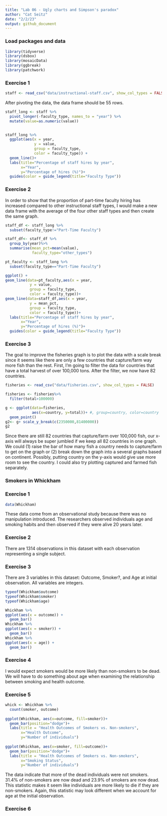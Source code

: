 ```yaml
---
title: "Lab 06 - Ugly charts and Simpson's paradox"
author: "Cat Seitz"
date: "2/2/23"
output: github_document
---
```


### Load packages and data

```r
library(tidyverse) 
library(dsbox)
library(mosaicData) 
library(ggbreak) 
library(patchwork)
```

### Exercise 1

```r

staff <- read_csv("data/instructional-staff.csv", show_col_types = FALSE)

```

After pivoting the data, the data frame should be 55 rows. 

```r

staff_long <- staff %>%
  pivot_longer(-faculty_type, names_to = "year") %>%
  mutate(value=as.numeric(value))
  

```

```r

staff_long %>%
  ggplot(aes(x = year,
             y = value,
             group = faculty_type,
             color = faculty_type)) +
  geom_line()+
  labs(title="Percentage of staff hires by year",
       x="Year",
       y="Percentage of hires (%)")+
  guides(color = guide_legend(title="Faculty Type"))


```



### Exercise 2

In order to show that the proportion of part-time faculty hiring has increased compared to other instructional staff types, I would make a new data frame with the average of the four other staff types and then create the same graph. 

```r

staff_df <- staff_long %>%
  subset(faculty_type!="Part-Time Faculty")

staff_df<- staff_df %>%
  group_by(year)%>%
  summarise(mean_pct=mean(value),
            faculty_type="other_types")

pt_faculty <- staff_long %>%
  subset(faculty_type=="Part-Time Faculty")

```

```r

ggplot() +
geom_line(data=pt_faculty,aes(x = year,
           y = value,
           group = faculty_type,
           color = faculty_type))+
geom_line(data=staff_df,aes(x = year,
           y = mean_pct,
           group = faculty_type,
           color = faculty_type))+
  labs(title="Percentage of staff hires by year",
       x="Year",
       y="Percentage of hires (%)")+
  guides(color = guide_legend(title="Faculty Type"))

```


### Exercise 3

The goal to improve the fisheries graph is to plot the data with a scale break since it seems like there are only a few countries that capture/farm way more fish than the rest. First, I'm going to filter the data for countries that have a total harvest of over 100,000 tons. After the filter, we now have 82 countries. 

```r

fisheries <- read_csv("data/fisheries.csv", show_col_types = FALSE)

```

```r

fisheries <- fisheries%>%
  filter(total>100000)

```

```r

g <- ggplot(data=fisheries, 
            aes(x=country, y=total))+ #, group=country, color=country
  geom_point()
g2<- g+ scale_y_break(c(2350000,81400000))
g2
```
Since there are still 82 countries that capture/farm over 100,000 fish, our x-axis will always be super jumbled if we keep all 82 countries in one graph. We could (1) raise the bar of how many fish a country needs to capture/farm to get on the graph or (2) break down the graph into a several graphs based on continent. Possibly, putting country on the y-axis would give use more room to see the country. I could also try plotting captured and farmed fish separately. 



### Smokers in Whickham
### Exercise 1

```r

data(Whickham)

```

These data come from an observational study because there was no manipulation introduced. The researchers observed individuals age and smoking habits and then observed if they were alive 20 years later. 


### Exercise 2

There are 1314 observations in this dataset with each observation representing a single subject. 


### Exercise 3

There are 3 variables in this dataset: Outcome, Smoker?, and Age at initial observation. All variables are integers.


```r

typeof(Whickham$outcome)
typeof(Whickham$smoker)
typeof(Whickham$age)

```

```r

Whickham %>%
ggplot(aes(x = outcome)) +
  geom_bar()
Whickham %>%
ggplot(aes(x = smoker)) +
  geom_bar()
Whickham %>%
ggplot(aes(x = age)) +
  geom_bar()

```

### Exercise 4

I would expect smokers would be more likely than non-smokers to be dead. We will have to do something about age when examining the relationship between smoking and health outcome. 


### Exercise 5

```r

whick <- Whickham %>%
  count(smoker, outcome)
  
ggplot(Whickham, aes(x=outcome, fill=smoker))+
  geom_bar(position="dodge")+
  labs(title = "Health Outcomes of Smokers vs. Non-smokers",
       x="Health Outcome",
       y="Number of individuals")
    
ggplot(Whickham, aes(x=smoker, fill=outcome))+
  geom_bar(position="dodge")+
  labs(title = "Health Outcomes of Smokers vs. Non-smokers",
       x="Smoking Status",
       y="Number of individuals")

```

The data indicate that more of the dead individuals were not smokers. 31.4% of non-smokers are now dead and 23.9% of smokers are now dead. This statistic makes it seem like individuals are more likely to die if they are non-smokers. Again, this statistic may look different when we account for age at the initial observation. 


### Exercise 6










